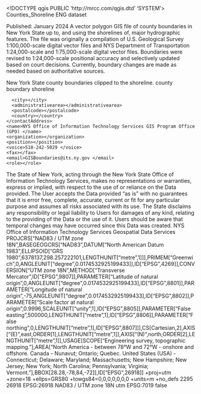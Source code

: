 <!DOCTYPE qgis PUBLIC 'http://mrcc.com/qgis.dtd' 'SYSTEM'>
<qgis version="3.34.8-Prizren">
  <identifier>Counties_Shoreline</identifier>
  <parentidentifier></parentidentifier>
  <language>ENG</language>
  <type>dataset</type>
  <title>NYS County Boundaries - Shoreline Version</title>
  <abstract>Published: January 2024
A vector polygon GIS file of county boundaries in New York State up to, and using the shorelines of, major hydrographic features. The file was originally a compilation of U.S. Geological Survey 1:100,000-scale digital vector files and NYS Department of Transportation 1:24,000-scale and 1:75,000-scale digital vector files. Boundaries were revised to 1:24,000-scale positional accuracy and selectively updated based on court decisions. Currently, boundary changes are made as needed based on authoritative sources. 

New York State county boundaries clipped to the shoreline. </abstract>
  <keywords vocabulary="Search keys">
    <keyword>county</keyword>
    <keyword>boundary</keyword>
    <keyword>shoreline</keyword>
  </keywords>
  <contact>
    <contactAddress>
      <type></type>
      <address></address>
      <city></city>
      <administrativearea></administrativearea>
      <postalcode></postalcode>
      <country></country>
    </contactAddress>
    <name>NYS Office of Information Technology Services GIS Program Office (GPO) </name>
    <organization></organization>
    <position></position>
    <voice>518-242-5029 </voice>
    <fax></fax>
    <email>GISBoundaries@its.ny.gov </email>
    <role></role>
  </contact>
  <links/>
  <dates/>
  <fees></fees>
  <constraints type="Limitations of use">The State of New York, acting through the New York State Office of Information Technology Services, makes no representations or warranties, express or implied, with respect to the use of or reliance on the Data provided. The User accepts the Data provided “as is” with no guarantees that it is error free, complete, accurate, current or fit for any particular purpose and assumes all risks associated with its use. The State disclaims any responsibility or legal liability to Users for damages of any kind, relating to the providing of the Data or the use of it. Users should be aware that temporal changes may have occurred since this Data was created. </constraints>
  <rights>NYS Office of Information Technology Services Geospatial Data Services</rights>
  <encoding></encoding>
  <crs>
    <spatialrefsys nativeFormat="Wkt">
      <wkt>PROJCRS["NAD83 / UTM zone 18N",BASEGEOGCRS["NAD83",DATUM["North American Datum 1983",ELLIPSOID["GRS 1980",6378137,298.257222101,LENGTHUNIT["metre",1]]],PRIMEM["Greenwich",0,ANGLEUNIT["degree",0.0174532925199433]],ID["EPSG",4269]],CONVERSION["UTM zone 18N",METHOD["Transverse Mercator",ID["EPSG",9807]],PARAMETER["Latitude of natural origin",0,ANGLEUNIT["degree",0.0174532925199433],ID["EPSG",8801]],PARAMETER["Longitude of natural origin",-75,ANGLEUNIT["degree",0.0174532925199433],ID["EPSG",8802]],PARAMETER["Scale factor at natural origin",0.9996,SCALEUNIT["unity",1],ID["EPSG",8805]],PARAMETER["False easting",500000,LENGTHUNIT["metre",1],ID["EPSG",8806]],PARAMETER["False northing",0,LENGTHUNIT["metre",1],ID["EPSG",8807]]],CS[Cartesian,2],AXIS["(E)",east,ORDER[1],LENGTHUNIT["metre",1]],AXIS["(N)",north,ORDER[2],LENGTHUNIT["metre",1]],USAGE[SCOPE["Engineering survey, topographic mapping."],AREA["North America - between 78°W and 72°W - onshore and offshore. Canada - Nunavut; Ontario; Quebec. United States (USA) - Connecticut; Delaware; Maryland; Massachusetts; New Hampshire; New Jersey; New York; North Carolina; Pennsylvania; Virginia; Vermont."],BBOX[28.28,-78,84,-72]],ID["EPSG",26918]]</wkt>
      <proj4>+proj=utm +zone=18 +ellps=GRS80 +towgs84=0,0,0,0,0,0,0 +units=m +no_defs</proj4>
      <srsid>2295</srsid>
      <srid>26918</srid>
      <authid>EPSG:26918</authid>
      <description>NAD83 / UTM zone 18N</description>
      <projectionacronym>utm</projectionacronym>
      <ellipsoidacronym>EPSG:7019</ellipsoidacronym>
      <geographicflag>false</geographicflag>
    </spatialrefsys>
  </crs>
  <extent>
    <spatial miny="40.50379999999999825" maxx="-71.96389999999999532" minx="-79.81900000000000261" minz="0" dimensions="2" maxz="0" maxy="45.02250000000000085" crs="EPSG:26918"/>
    <temporal>
      <period>
        <start></start>
        <end></end>
      </period>
    </temporal>
  </extent>
</qgis>
